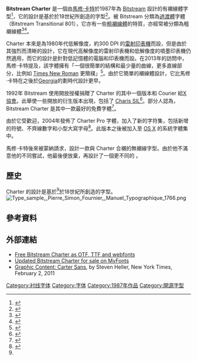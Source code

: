 {{NoteTA|G1=IT}}
{{Infobox font
| image = [[File:Bitstream_Charter_spec.svg|250px]]
| name = Bitstream Charter
| style = [[襯線體|襯線體]]
| classifications = [[襯線體#過渡體|過渡體]]
[[粗襯線體|粗襯線體]]
| creationdate = 1987
| creator = [[馬修·卡特|馬修·卡特]]
| foundry = [[Bitstream|Bitstream]]
| license = [http://mirrors.ctan.org/fonts/charter/readme.charter]
}}
'''Bitstream Charter''' 是一個由[[馬修·卡特|馬修·卡特]]於1987年為 [[Bitstream|Bitstream]] 設計的有襯線體字型<ref>{{cite web|url=http://typedia.com/explore/typeface/charter/|title=Typedia: Charter|website=Typedia|accessdate=24 September 2014|archive-date=2015-08-11|archive-url=https://web.archive.org/web/20150811063753/http://typedia.com/explore/typeface/charter|dead-url=no}}</ref>，它的設計是基於{{le|皮埃爾·西蒙·福尼爾|Pierre-Simon Fournier}}於18世紀所創造的字型<ref name="sourceserif">{{cite web | url=http://blog.typekit.com/2014/05/20/source-serif-pro/ | title=Introducing Source Serif: A new open source typeface from Adobe | last1=Miñoza | first1=Nicole | date=20 May 2014 | website=Adobe Typekit Blog | publisher=Adobe Systems Incorporated | accessdate=27 June 2014 | archive-date=2015-02-09 | archive-url=https://web.archive.org/web/20150209055114/http://blog.typekit.com/2014/05/20/source-serif-pro/ | dead-url=no }}</ref>。被 Bitstream 分類為[[襯線體#過渡體|過渡體]]字體（Bitstream Transitional 801），它亦有一些[[粗襯線體|粗襯線體]]的特質，亦經常被分類為粗襯線體<ref>{{cite web|title=Charter Postscript Font Metrics|url=http://mirrors.ctan.org/fonts/charter/bchr8a.afm|website=Comprehensive TeX Archive Network (open source:one of many sources)|accessdate=29 September 2014|archive-date=2019-09-24|archive-url=https://web.archive.org/web/20190924171348/http://ctan.mirrors.hoobly.com/fonts/charter/bchr8a.afm|dead-url=no}}</ref><ref>{{cite web|url=http://edutex-wiki.tug.org/tug2014/slides/sharpe.pdf|title=Recent Additions to TeX’sFont Repertoire|last1=Sharpe|first1=Michael|date=July 2014|publication-place=Presentation to TUG, Portland|accessdate=2015-08-22|archive-date=2016-03-03|archive-url=https://web.archive.org/web/20160303233052/http://edutex-wiki.tug.org/tug2014/slides/sharpe.pdf|dead-url=no}}</ref>。

Charter 本來是為1980年代低解像度，約300 DPI 的[[雷射印表機|雷射印表機]]而設，但是由於其強烈而清𥇦的設計，它在現代高解像度的雷射印表機和低解像度的噴墨印表機仍然適用，而它的設計是針對低記憶體的電腦和印表機而設。在2013年的訪問中，馬修·卡特提及，該字體擁有「一個很簡單的結構和最少量的曲線，更多直線部分，比例如 [[Times_New_Roman|Times New Roman]] 更簡樸」<ref>{{cite web|last1=Middendorp|first1=Jan|title=Matthew Carter interview|url=http://www.myfonts.com/newsletters/cc/201310.html|website=MyFonts|publisher=Monotype|accessdate=28 September 2014|archive-date=2015-05-08|archive-url=https://web.archive.org/web/20150508085821/http://www.myfonts.com/newsletters/cc/201310.html|dead-url=yes}}</ref>。由於它簡單的襯線體設計，它比馬修·卡特在之後於[[Georgia_(字型)|Georgia]]的劃時代設計更早。 

1992年 Bitstream 使用開放授權捐贈了 Charter 的其中一個版本和 Courier 給[[X_Window系統#MIT_X協會與X協會公司|X協會]]。此舉使一些開放的衍生版本出現，包括了 [[Charis_SIL|Charis SIL]]<ref>{{cite newsgroup | title= Bitstream contributes Type1 outlines for Charter and Courier fonts | author= Stephen Gildea | date= March 29, 1992 | newsgroup= comp.archives | message-id= r3j0kINNa64@agate.berkeley.edu | url= http://groups.google.com/group/comp.archives/msg/b5abd2af242a3e7a?dmode=source&output=gplain | accessdate= August 1, 2013 | archive-date= 2012-10-26 | archive-url= https://web.archive.org/web/20121026084923/http://groups.google.com/group/comp.archives/msg/b5abd2af242a3e7a?dmode=source&output=gplain | dead-url= no }}</ref>。部分人認為， Bitstream Charter 是其中一款最好的免費字體<ref>{{cite web | url=http://practicaltypography.com/charter.html | title=Charter | last1=Butterick | first1=Matthew | year=2013 | website=Butterick’s Practical Typography | accessdate=August 1, 2013 | archive-date=2015-08-02 | archive-url=https://web.archive.org/web/20150802120731/http://practicaltypography.com/charter.html | dead-url=no }}</ref>。

由於它受歡迎，2004年發佈了 Charter Pro 字體，加入了新的字符集，包括新增的符號、不齊線數字和小型大寫字母<ref>{{cite web|title=Charter Pro|url=http://www.myfonts.com/fonts/bitstream/charter-bt-pro/|website=MyFonts|publisher=Monotype|accessdate=28 September 2014|deadurl=yes|archiveurl=https://web.archive.org/web/20141006082217/http://www.myfonts.com/fonts/bitstream/charter-bt-pro/|archivedate=2014年10月6日}}</ref>。此版本之後被加入至 [[OS_X|OS X]] 的系統字體集中。

馬修·卡特後來被蒙納請求，設計一款與 Charter 合襯的無襯線字型。由於他不滿意他的不同嘗試，他最後便放棄，再設計了一個更不同的 {{le|Carter Sans|Carter Sans}}。

==歷史==
Charter 的設計是基於<ref name="sourceserif"/>{{le|皮埃爾·西蒙·福尼爾|Pierre-Simon Fournier}}於18世紀所創造的字型。
[[File:Type_sample,_Pierre_Simon_Fournier,_Manuel_Typographique_1766.png|center]]

==參考資料==
{{Reflist}}

==外部連結==
{{Commons category-inline|Bitstream Charter}}
* [https://web.archive.org/web/20150802120731/http://practicaltypography.com/fonts/charter.zip Free Bitstream Charter as OTF, TTF and webfonts]
* [http://www.myfonts.com/fonts/bitstream/charter/ Updated Bitstream Charter for sale on MyFonts]{{Wayback|url=http://www.myfonts.com/fonts/bitstream/charter/ |date=20150907073810 }}
* [http://tmagazine.blogs.nytimes.com/2011/02/02/graphic-content-carter-sans/ Graphic Content: Carter Sans]{{Wayback|url=http://tmagazine.blogs.nytimes.com/2011/02/02/graphic-content-carter-sans/ |date=20150522102453 }}, by Steven Heller, New York Times, February 2, 2011

[[Category:衬线字体|Category:衬线字体]]
[[Category:字体|Category:字体]]
[[Category:1987年作品|Category:1987年作品]]
[[Category:開源字型|Category:開源字型]]